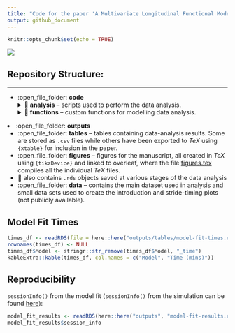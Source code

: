 ```yaml
---
title: "Code for the paper 'A Multivariate Longitudinal Functional Model for Repeatedly-Observed Human-Movement Data'"
output: github_document
---
```


```r
knitr::opts_chunk$set(echo = TRUE)
```

![](outputs/figures/methods-schematic-readme.png)

## Repository Structure:  

--- 
* :open_file_folder: **code**
  <details><summary>📁 <b>analysis</b> -- scripts used to perform the data analysis.</summary>
  * :page_facing_up: [01 - Create Plot for Introduction](code/analysis/01-introduction-plot.R)
  * :page_facing_up: [02 - Create Plot of Stride Timings](code/analysis/02-strides-timing-plot.R)
  * :page_facing_up: [03 - Prepare Data for Analysis](code/analysis/03-data-preparation.R) ([extra figures](code/analysis/03-data-preparation-extra-plot.R))
  * :page_facing_up: [04 - Split Data into Test and Training Samples](code/analysis/04-test-train-split.R)
  * :page_facing_up: [05 - mv-FPCA basis Representation](code/analysis/05-basis-representation.R)
  * :page_facing_up: [06 - Linear Mixed Models of mv-FPCA Scores](code/analysis/06-scores-modelling.R) ([Extra Figures](code/analysis/06), [Bootstrap Resampling](code/analysis/06-bootstrap.R))
  * :page_facing_up: 07 - Individual Random Effects Analysis ([Script 1](code/analysis/07-individual-fitted-mv-FPC1.R), [Script 2](code/analysis/07-individual-analysis-predictions.R), [Script 3](code/analysis/07-individual-analysis-test-error.R), [Script 4](code/analysis/07-individual-analysis-changes.R))
  * :page_facing_up: 08 - Fixed Effects Analysis ([Script 1](code/analysis/08-fixef-results-post-processing.R), [Script 2](code/analysis/08-fixef-spline-coef.R))</details>
  <details><summary>📁 <b>functions</b> -- custom functions for modelling data analysis.</summary>
       * :page_facing_up: [Centering a (multivariate) object around a different mean](code/functions/center_fd_around_new_mean.R)
       * :page_facing_up: [Decentering a (multivariate) object around a different mean](code/functions/decenter_fd_around_new_mean.R)
       * :page_facing_up: [Helper functions for manipulating `fd` objects](code/functions/functions-helper-smoothing.R)
       * :page_facing_up: [Project (multivariate) functional data (`fd` object) onto (multivariate) FPCs (`pca.fd` object)](code/functions/project_data_onto_fpcs.R)  
       * :page_facing_up: [Computing the (%) of Variance Explained by a mv-FPCA reconstruction](code/functions/variance_explained_reconstruction.R)
       * :page_facing_up: [Custom theme for figures](code/functions/theme_gunning.R)
       * :page_facing_up: [Functions to generate data from a multilevel longitudinal design for the simulation](code/functions/generate_design.R)
       * :page_facing_up: [Generate data from a polynomial scalar longitudinal model for the simulation](code/functions/generate_polynomial_model_basis_coefficient.R)
       * :page_facing_up: [Generate multiple basis coefficients (i.e., mv-FPC scores) from a polynomial scalar longitudinal model for the simulation](code/functions/generate-basis-coefficient-matrix.R)
       * :page_facing_up: [Construct an `fd` object by combining pca.fd object and matrix of PCA scores](code/functions/construct_fd_from_scores.R)
       * :page_facing_up: [Generate smooth Gaussian noise to add to simulated functional data](code/functions/function-generate-smooth-noise.R)
       * :page_facing_up: [Modified version of `pca.fd()` to choose $K$ based on proportion of variance explained.](code/functions/pca.fd_pve_cutoff.R)
       * :page_facing_up: [Wrapper function to extract FPCA scores from a `pca.fd()` object and add them to a data frame.](code/functions/add_pca.fd_scores_to_df.R)
       * :page_facing_up: [Function to fit a polynomial scalar longitudinal model the to mv-FPC scores.](code/functions/fit_poly.R)
       * :page_facing_up: [Function to fit a "naive" model the to mv-FPC scores.](code/functions/fit_naive_spline_intercept.R)
       * :page_facing_up: [Function to fit a ml-FPCA model the to mv-FPC scores.](code/functions/fit_fpca.R)
       * :page_facing_up: [Function to fit a natural spline model the to mv-FPC scores.](code/functions/fit_spline.R)
       * :page_facing_up: [Reduced version of the above model.](code/functions/fit_spline_subject_ri_side.R)
       * :page_facing_up: [Function to calculate average integrated squared prediction error for functional observations.](code/functions/calculate_prediction_error.R)
       * :page_facing_up: [Function to calculate individual integrated squared prediction errors for functional observations.](code/functions/calculate_individual_prediction_errors.R)
       * :page_facing_up: [Convenience function to split data into train and test in simulation.](code/functions/split_train_test.R)
       * :page_facing_up: [Convenience function to load all functions needed in the simulation.](code/functions/source_all_simulation_functions.R)
       * :page_facing_up: [Convenience function to add polynomial terms to a data frame.](code/functions/add_poly_to_df.R)
       * :page_facing_up: [Convenience function to add natural spline terms to a data frame.](code/functions/add_natural_splines_to_df.R)
       * :page_facing_up: [Function to extract fixed-effects coefficients from a list of fitted `lmerMod` objects.](code/functions/extract_fixef_coef.R) 
       * :page_facing_up: [Conveninence function to load all functions for data analysis.](code/functions/source_all_analysis_functions.R)
       * :page_facing_up: [Conveninence functions for post processing results.](code/functions/post-processing-functions.R)
       * :page_facing_up: [Function to calculate rate of change in longitudinal direction](code/functions/calculate_rate_of_change.R)
       * :page_facing_up: [Function to do bootstrap of subjects](code/functions/bootstrap_of_subjects.R)
       * :open_file_folder: **tests** -- some basic tests for the custom functions.
         * :page_facing_up: [Test for `center_fd_around_new_mean()`](code/functions/tests/test-center_fd_around_new_mean.R)
         * :page_facing_up: [Test for `decenter_fd_around_new_mean()`](code/functions/tests/test-decenter_fd_around_new_mean.R)
         * :page_facing_up: [Test for `variance_explained_reconstruction()`](code/functions/tests/test-variance-explained-reconstruction.R)
         * :page_facing_up: [Test for `generate_design_multiple_subjects()`](code/functions/tests/test-generate-design.R)
         * :page_facing_up: [Test for `generate_polynomial_model_basis_coefficient()`](code/functions/tests/test-generate_polynomial_model_basis_coefficient.R)
         * :page_facing_up: [Test 1 for `generate_basis_coefficient_matrix()`](code/functions/tests/test-generate-basis-coefficient-matrix-01.R)
         * :page_facing_up: [Test 2 for `generate_basis_coefficient_matrix()`](code/functions/tests/test-generate-basis-coefficient-matrix-02.R)
         * :page_facing_up: [Test for `construct_fd_from_scores()`](code/functions/tests/test_construct_fd_from_scores.R)
         * :page_facing_up: [Tests for `calculate_rate_of_change()`](code/functions/tests/test_calculate_rate_of_change.R)
         * :page_facing_up: [Tests for `calculate_individual_prediction_errors()`](code/functions/tests/test_calculate_individual_prediction_errors.R)
         * :page_facing_up: [Tests for `bootstrap_of_subjects()`](code/functions/tests/test_bootstrap_of_subjects.pdf)</details>
* :open_file_folder: **outputs**
  - :open_file_folder: **tables** -- tables containing data-analysis results. Some are stored as `.csv` files while others have been exported to $TeX$ using `{xtable}` for inclusion in the paper.
  - :open_file_folder: **figures** -- figures for the manuscript, all created in $TeX$ using `{tikzDevice}` and linked to overleaf, where the file [figures.tex](outputs/figures/figures.tex) compiles all the individual $TeX$ files.
  - 💾 also contains `.rds` objects saved at various stages of the data analysis
  - :open_file_folder: **data** -- contains the main dataset used in analysis and small data sets used to create the introduction and stride-timing plots (not publicly available).

## Model Fit Times

```r
times_df <- readRDS(file = here::here("outputs/tables/model-fit-times.rds"))
rownames(times_df) <- NULL
times_df$Model <- stringr::str_remove(times_df$Model, "_time")
kableExtra::kable(times_df, col.names = c("Model", "Time (mins)"))
```

## Reproducibility

`sessionInfo()` from the model fit (`sessionInfo()` from the simulation can be found [here](code/simulation/simulation-information.pdf)):

```r
model_fit_results <- readRDS(here::here("outputs", "model-fit-results.rds"))
model_fit_results$session_info
```
    